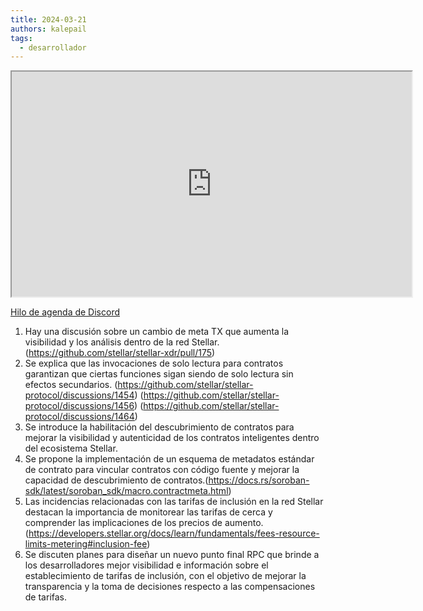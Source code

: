 ```yaml
---
title: 2024-03-21
authors: kalepail
tags:
  - desarrollador
---
```


<iframe
  src="https://drive.google.com/file/d/1vSkQFbdg80548ShpjOpyD9scnQjebkQi/preview"
  width="640"
  height="360"
  allow="autoplay"
></iframe>

[Hilo de agenda de Discord](https://discord.com/channels/897514728459468821/1219381314931917000)

1. Hay una discusión sobre un cambio de meta TX que aumenta la visibilidad y los análisis dentro de la red Stellar. (https://github.com/stellar/stellar-xdr/pull/175)
2. Se explica que las invocaciones de solo lectura para contratos garantizan que ciertas funciones sigan siendo de solo lectura sin efectos secundarios. (https://github.com/stellar/stellar-protocol/discussions/1454) (https://github.com/stellar/stellar-protocol/discussions/1456) (https://github.com/stellar/stellar-protocol/discussions/1464)
3. Se introduce la habilitación del descubrimiento de contratos para mejorar la visibilidad y autenticidad de los contratos inteligentes dentro del ecosistema Stellar.
4. Se propone la implementación de un esquema de metadatos estándar de contrato para vincular contratos con código fuente y mejorar la capacidad de descubrimiento de contratos.(https://docs.rs/soroban-sdk/latest/soroban_sdk/macro.contractmeta.html)
5. Las incidencias relacionadas con las tarifas de inclusión en la red Stellar destacan la importancia de monitorear las tarifas de cerca y comprender las implicaciones de los precios de aumento. (https://developers.stellar.org/docs/learn/fundamentals/fees-resource-limits-metering#inclusion-fee)
6. Se discuten planes para diseñar un nuevo punto final RPC que brinde a los desarrolladores mejor visibilidad e información sobre el establecimiento de tarifas de inclusión, con el objetivo de mejorar la transparencia y la toma de decisiones respecto a las compensaciones de tarifas.
